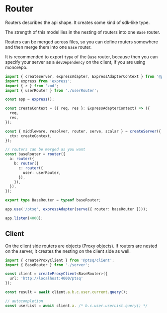 # Router

Routers describes the api shape.
It creates some kind of sdk-like type.

The strength of this model lies in the nesting of routers into one `Base` router.

Routers can be merged across files, so you can define routers somewhere and then merge them into one `Base` router.

It is recommended to export `type` of the `Base` router, because then you can specify your server as a `devDependency` on the client, if you are using monorepo.

```ts title="server.ts"
import { createServer, expressAdapter, ExpressAdapterContext } from '@ptsq/server';
import express from 'express';
import { z } from 'zod';
import { userRouter } from './userRouter';

const app = express();

const createContext = ({ req, res }: ExpressAdapterContext) => ({
  req,
  res,
});

const { middleware, resolver, router, serve, scalar } = createServer({
  ctx: createContext,
});

// routers can be merged as you want
const baseRouter = router({
  a: router({
    b: router({
      c: router({
        user: userRouter,
      }),
    }),
  }),
});

export type BaseRouter = typeof baseRouter;

app.use('/ptsq', expressAdapter(serve({ router: baseRouter })));

app.listen(4000);
```

## Client

On the client side routers are objects (Proxy objects).
If routers are nested on the server, it creates the nesting on the client side as well.

```ts title="client.ts"
import { createProxyClient } from '@ptsq/client';
import { BaseRouter } from './server';

const client = createProxyClient<BaseRouter>({
  url: 'http://localhost:4000/ptsq'
});

const result = await client.a.b.c.user.current.query();

// autocompletion
const userList = await client.a. /* b.c.user.userList.query() */
```
